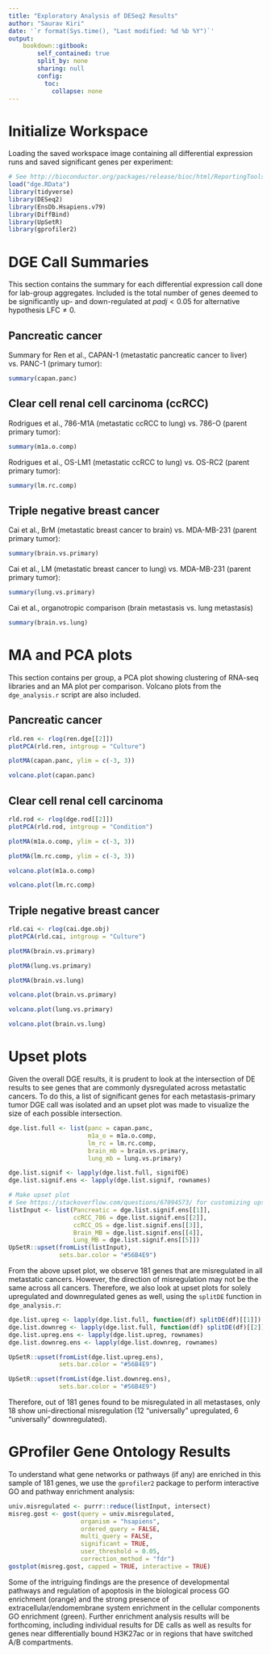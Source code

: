 ```yaml
---
title: "Exploratory Analysis of DESeq2 Results"
author: "Saurav Kiri"
date: '`r format(Sys.time(), "Last modified: %d %b %Y")`'
output:
    bookdown::gitbook:
        self_contained: true
        split_by: none
        sharing: null
        config:
          toc:
            collapse: none
---
```


# Initialize Workspace
Loading the saved workspace image containing all differential expression runs and saved significant genes per experiment:
```r
# See http://bioconductor.org/packages/release/bioc/html/ReportingTools.html for future report generation
load("dge.RData")
library(tidyverse)
library(DESeq2)
library(EnsDb.Hsapiens.v79)
library(DiffBind)
library(UpSetR)
library(gprofiler2)
```

# DGE Call Summaries
This section contains the summary for each differential expression call done for lab-group aggregates. Included is the total number of genes deemed to be significantly up- and down-regulated at $padj < 0.05$ for alternative hypothesis $\text{LFC} \neq 0$.

## Pancreatic cancer
Summary for Ren et al., CAPAN-1 (metastatic pancreatic cancer to liver) vs. PANC-1 (primary tumor):
```r
summary(capan.panc)
```

## Clear cell renal cell carcinoma (ccRCC)
Rodrigues et al., 786-M1A (metastatic ccRCC to lung) vs. 786-O (parent primary tumor):
```r
summary(m1a.o.comp)
```

Rodrigues et al., OS-LM1 (metastatic ccRCC to lung) vs. OS-RC2 (parent primary tumor):
```r
summary(lm.rc.comp)
```

## Triple negative breast cancer
Cai et al., BrM (metastatic breast cancer to brain) vs. MDA-MB-231 (parent primary tumor):
```r
summary(brain.vs.primary)
```

Cai et al., LM (metastatic breast cancer to lung) vs. MDA-MB-231 (parent primary tumor):
```r
summary(lung.vs.primary)
```

Cai et al., organotropic comparison (brain metastasis vs. lung metastasis)
```r
summary(brain.vs.lung)
```

# MA and PCA plots
This section contains per group, a PCA plot showing clustering of RNA-seq libraries and an MA plot per comparison. Volcano plots from the `dge_analysis.r` script are also included.

## Pancreatic cancer
```r
rld.ren <- rlog(ren.dge[[2]])
plotPCA(rld.ren, intgroup = "Culture")
```

```r
plotMA(capan.panc, ylim = c(-3, 3))
```

```r
volcano.plot(capan.panc)
```

## Clear cell renal cell carcinoma
```r
rld.rod <- rlog(dge.rod[[2]])
plotPCA(rld.rod, intgroup = "Condition")
```

```r
plotMA(m1a.o.comp, ylim = c(-3, 3))
```

```r
plotMA(lm.rc.comp, ylim = c(-3, 3))
```

```r
volcano.plot(m1a.o.comp)
```

```r
volcano.plot(lm.rc.comp)
```

## Triple negative breast cancer
```r
rld.cai <- rlog(cai.dge.obj)
plotPCA(rld.cai, intgroup = "Culture")
```

```r
plotMA(brain.vs.primary)
```

```r
plotMA(lung.vs.primary)
```

```r
plotMA(brain.vs.lung)
```

```r
volcano.plot(brain.vs.primary)
```

```r
volcano.plot(lung.vs.primary)
```

```r
volcano.plot(brain.vs.lung)
```

# Upset plots
Given the overall DGE results, it is prudent to look at the intersection of DE results to see genes that are commonly dysregulated across metastatic cancers. To do this, a list of significant genes for each metastasis-primary tumor DGE call was isolated and an upset plot was made to visualize the size of each possible intersection.

```r
dge.list.full <- list(panc = capan.panc,
                      m1a_o = m1a.o.comp,
                      lm_rc = lm.rc.comp,
                      brain_mb = brain.vs.primary,
                      lung_mb = lung.vs.primary)

dge.list.signif <- lapply(dge.list.full, signifDE)
dge.list.signif.ens <- lapply(dge.list.signif, rownames)

# Make upset plot
# See https://stackoverflow.com/questions/67094573/ for customizing upset plot with ComplexUpset
listInput <- list(Pancreatic = dge.list.signif.ens[[1]],
                  ccRCC_786 = dge.list.signif.ens[[2]],
                  ccRCC_OS = dge.list.signif.ens[[3]],
                  Brain_MB = dge.list.signif.ens[[4]],
                  Lung_MB = dge.list.signif.ens[[5]])
UpSetR::upset(fromList(listInput),
              sets.bar.color = "#56B4E9")
```

From the above upset plot, we observe 181 genes that are misregulated in all metastatic cancers. However, the direction of misregulation may not be the same across all cancers. Therefore, we also look at upset plots for solely upregulated and downregulated genes as well, using the `splitDE` function in `dge_analysis.r`:

```r
dge.list.upreg <- lapply(dge.list.full, function(df) splitDE(df)[[1]])
dge.list.downreg <- lapply(dge.list.full, function(df) splitDE(df)[[2]])
dge.list.upreg.ens <- lapply(dge.list.upreg, rownames)
dge.list.downreg.ens <- lapply(dge.list.downreg, rownames)

UpSetR::upset(fromList(dge.list.upreg.ens),
              sets.bar.color = "#56B4E9")
```


```r
UpSetR::upset(fromList(dge.list.downreg.ens),
              sets.bar.color = "#56B4E9")
```

Therefore, out of 181 genes found to be misregulated in all metastases, only 18 show uni-directional misregulation (12 "universally" upregulated, 6 "universally" downregulated).

# GProfiler Gene Ontology Results
To understand what gene networks or pathways (if any) are enriched in this sample of 181 genes, we use the `gprofiler2` package to perform interactive GO and pathway enrichment analysis:
```r
univ.misregulated <- purrr::reduce(listInput, intersect)
misreg.gost <- gost(query = univ.misregulated,
                    organism = "hsapiens",
                    ordered_query = FALSE,
                    multi_query = FALSE,
                    significant = TRUE,
                    user_threshold = 0.05,
                    correction_method = "fdr")
gostplot(misreg.gost, capped = TRUE, interactive = TRUE)
```

Some of the intriguing findings are the presence of developmental pathways and regulation of apoptosis in the biological process GO enrichment (orange) and the strong presence of extracellular/endomembrane system enrichment in the cellular components GO enrichment (green). Further enrichment analysis results will be forthcoming, including individual results for DE calls as well as results for genes near differentially bound H3K27ac or in regions that have switched A/B compartments.